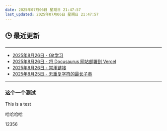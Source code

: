 ```yaml
---
date: 2025年07月06日 星期日 21:47:57
last_updated: 2025年07月06日 星期日 21:47:57
---
```


## 🕒 最近更新

---
- [2025年8月26日 - Git学习](/blog/LearnGit)
- [2025年8月26日 - 将 Docusaurus 网站部署到 Vercel](/blog/VercelBlog)
- [2025年8月26日 - 常用链接](/docs/Links.mdx)
- [2025年8月25日 - 无重复字符的最长子串](/blog/LeetCode3)
---

<!-- 其他内容 -->


### 这个一个测试
This is a test

哈哈哈哈


12356
